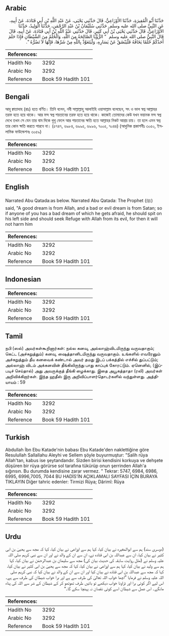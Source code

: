 ## Arabic


<div dir="rtl" lang="ar" style={{fontSize:'larger',backgroundColor:'#f8f9fa',padding:20}}>
حَدَّثَنَا أَبُو الْمُغِيرَةِ، حَدَّثَنَا الأَوْزَاعِيُّ، قَالَ حَدَّثَنِي يَحْيَى، عَنْ عَبْدِ اللَّهِ بْنِ أَبِي قَتَادَةَ، عَنْ أَبِيهِ، عَنِ النَّبِيِّ صلى الله عليه وسلم‏.‏ حَدَّثَنِي سُلَيْمَانُ بْنُ عَبْدِ الرَّحْمَنِ، حَدَّثَنَا الْوَلِيدُ، حَدَّثَنَا الأَوْزَاعِيُّ، قَالَ حَدَّثَنِي يَحْيَى بْنُ أَبِي كَثِيرٍ، قَالَ حَدَّثَنِي عَبْدُ اللَّهِ بْنُ أَبِي قَتَادَةَ، عَنْ أَبِيهِ، قَالَ قَالَ النَّبِيُّ صلى الله عليه وسلم ‏ "‏ الرُّؤْيَا الصَّالِحَةُ مِنَ اللَّهِ، وَالْحُلُمُ مِنَ الشَّيْطَانِ فَإِذَا حَلَمَ أَحَدُكُمْ حُلُمًا يَخَافُهُ فَلْيَبْصُقْ عَنْ يَسَارِهِ، وَلْيَتَعَوَّذْ بِاللَّهِ مِنْ شَرِّهَا، فَإِنَّهَا لاَ تَضُرُّهُ ‏"‏‏.‏
</div>
<div style={{backgroundColor:'#f8f9fa',padding:20, marginBottom: 10}}><table> <thead> <tr> <th>References:</th> <th></th> </tr> </thead> <tbody><tr><td>Hadith No</td><td>3292</td></tr><tr><td>Arabic No</td><td>3292</td></tr><tr><td>Reference</td><td>Book 59 Hadith 101</td></tr></tbody></table></div>

## Bengali


<div dir="ltr" lang="bn" style={{fontSize:'larger',backgroundColor:'#f8f9fa',padding:20}}>
আবূ ক্বাতাদাহ (রাঃ) হতে বর্ণিত। তিনি বলেন, নবী সাল্লাল্লাহু আলাইহি ওয়াসাল্লাম বলেছেন, সৎ ও ভাল স্বপ্ন আল্লাহর তরফ হতে হয়ে থাকে। আর মন্দ স্বপ্ন শয়তানের তরফ হতে হয়ে থাকে। কাজেই তোমাদের কেউ যখন ভয়ানক মন্দ স্বপ্ন দেখে তখন সে যেন তার বাম দিকে থুথু ফেলে আর শয়তানের ক্ষতি হতে আল্লাহর নিকট আশ্রয় চায়। তা হলে এমন স্বপ্ন তার কোন ক্ষতি করতে পারবে না। (৫৭৪৭, ৬৯৮৪, ৬৯৯৫, ৬৯৯৬, ৭০০৫, ৭০৪৪) (আধুনিক প্রকাশনীঃ ৩০৫০, ইসলামিক ফাউন্ডেশনঃ ৩০৫৯)
</div>
<div style={{backgroundColor:'#f8f9fa',padding:20, marginBottom: 10}}><table> <thead> <tr> <th>References:</th> <th></th> </tr> </thead> <tbody><tr><td>Hadith No</td><td>3292</td></tr><tr><td>Arabic No</td><td>3292</td></tr><tr><td>Reference</td><td>Book 59 Hadith 101</td></tr></tbody></table></div>

## English


<div dir="ltr" lang="en" style={{fontSize:'larger',backgroundColor:'#f8f9fa',padding:20}}>
Narrated Abu Qatada:as below. Narrated Abu Qatada: The Prophet (ﷺ) said, "A good dream is from Allah, and a bad or evil dream is from Satan; so if anyone of you has a bad dream of which he gets afraid, he should spit on his left side and should seek Refuge with Allah from its evil, for then it will not harm him
</div>
<div style={{backgroundColor:'#f8f9fa',padding:20, marginBottom: 10}}><table> <thead> <tr> <th>References:</th> <th></th> </tr> </thead> <tbody><tr><td>Hadith No</td><td>3292</td></tr><tr><td>Arabic No</td><td>3292</td></tr><tr><td>Reference</td><td>Book 59 Hadith 101</td></tr></tbody></table></div>

## Indonesian


<div dir="ltr" lang="id" style={{fontSize:'larger',backgroundColor:'#f8f9fa',padding:20}}>

</div>
<div style={{backgroundColor:'#f8f9fa',padding:20, marginBottom: 10}}><table> <thead> <tr> <th>References:</th> <th></th> </tr> </thead> <tbody><tr><td>Hadith No</td><td>3292</td></tr><tr><td>Arabic No</td><td>3292</td></tr><tr><td>Reference</td><td>Book 59 Hadith 101</td></tr></tbody></table></div>

## Tamil


<div dir="ltr" lang="ta" style={{fontSize:'larger',backgroundColor:'#f8f9fa',padding:20}}>
நபி (ஸல்) அவர்கள்கூறினார்கள்: நல்ல கனவு, அல்லாஹ்விடமிருந்து வருவதாகும்; கெட்ட (அச்சுறுத்தும்) கனவு, ஷைத்தானிடமிருந்து வருவதாகும். உங்களில் எவரேனும் அச்சுறுத்தும் தீய கனவைக் கண்டால் அவர் தமது இடப் பக்கத்தில் எச்சில் துப்பட்டும்; அல்லாஹ் விடம் அக்கனவின் தீங்கிலிருந்து பாது காப்புக் கோரட்டும். ஏனெனில், (இப்படிச் செய்தால்) அது அவருக்குத் தீங்கி ழைக்காது. இதை அபூகத்தாதா (ரலி) அவர்கள் அறிவிக்கிறார்கள். இந்த ஹதீஸ் இரு அறிவிப்பாளர்தொடர்களில் வந்துள்ளது. அத்தியாயம் : 59
</div>
<div style={{backgroundColor:'#f8f9fa',padding:20, marginBottom: 10}}><table> <thead> <tr> <th>References:</th> <th></th> </tr> </thead> <tbody><tr><td>Hadith No</td><td>3292</td></tr><tr><td>Arabic No</td><td>3292</td></tr><tr><td>Reference</td><td>Book 59 Hadith 101</td></tr></tbody></table></div>

## Turkish


<div dir="ltr" lang="tr" style={{fontSize:'larger',backgroundColor:'#f8f9fa',padding:20}}>
Abdullah İbn Ebu Katade'nin babası Ebu Katade'den naklettiğine göre Resulullah Sallallahu Aleyhi ve Sellem şöyle buyurmuştur: "Salih rüya Allah'tan, kabus ise şeytandandır. Sizden birisi kendisini korkuya ve dehşete düşüren bir rüya görürse sol tarafına tükürüp onun şerrinden Allah'a sığınsın. Bu durumda kendisine zarar vermez. " Tekrar: 5747, 6984, 6986, 6995, 6996,7005, 7044 BU HADİS’İN AÇIKLAMALI SAYFASI İÇİN BURAYA TIKLAYIN Diğer tahric edenler: Tirmizi Rüya; Dârimî: Rüya
</div>
<div style={{backgroundColor:'#f8f9fa',padding:20, marginBottom: 10}}><table> <thead> <tr> <th>References:</th> <th></th> </tr> </thead> <tbody><tr><td>Hadith No</td><td>3292</td></tr><tr><td>Arabic No</td><td>3292</td></tr><tr><td>Reference</td><td>Book 59 Hadith 101</td></tr></tbody></table></div>

## Urdu


<div dir="rtl" lang="ur" style={{fontSize:'larger',backgroundColor:'#f8f9fa',padding:20}}>
(دوسری سند) ہم سے ابوالمغیرہ نے بیان کیا، کہا ہم سے اوزاعی نے بیان کیا، کہا کہ مجھ سے یحییٰ بن ابی کثیر نے بیان کیا، ان سے عبداللہ بن ابی قتادہ نے، ان سے ان کے والد نے اور ان سے نبی کریم صلی اللہ علیہ وسلم نے (مثل روایت سابقہ کی حدیث بیان کی) مجھ سے سلیمان بن عبدالرحمٰن نے بیان کیا، کہا ہم سے ولید نے بیان کیا، کہا ہم سے اوزاعی نے بیان کیا، کہا کہ مجھ سے یحییٰ بن ابی کثیر نے بیان کیا، کہا کہ مجھ سے عبداللہ بن ابی قتادہ نے بیان کیا اور ان سے ان کے والد نے بیان کیا کہ نبی کریم صلی اللہ علیہ وسلم نے فرمایا ”اچھا خواب اللہ تعالیٰ کی طرف سے ہے اور برا خواب شیطان کی طرف سے ہے۔ اس لیے اگر کوئی برا اور ڈراونا خواب دیکھے تو بائیں طرف تھوتھو کر کے شیطان کے شر سے اللہ کی پناہ مانگے۔ اس عمل سے شیطان اسے کوئی نقصان نہ پہنچا سکے گا۔“
</div>
<div style={{backgroundColor:'#f8f9fa',padding:20, marginBottom: 10}}><table> <thead> <tr> <th>References:</th> <th></th> </tr> </thead> <tbody><tr><td>Hadith No</td><td>3292</td></tr><tr><td>Arabic No</td><td>3292</td></tr><tr><td>Reference</td><td>Book 59 Hadith 101</td></tr></tbody></table></div>